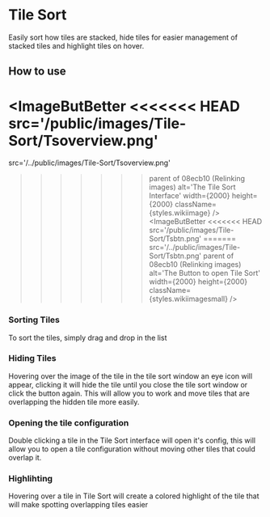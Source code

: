 
# Tile Sort

Easily sort how tiles are stacked, hide tiles for easier management of
stacked tiles and highlight tiles on hover.
## How to use
<ImageButBetter
<<<<<<< HEAD
  src='/public/images/Tile-Sort/Tsoverview.png'
=======
  src='/../public/images/Tile-Sort/Tsoverview.png'
>>>>>>> parent of 08ecb10 (Relinking images)
  alt='The Tile Sort Interface'
  width={2000}
  height={2000}
  className={styles.wikiimage}
/>
<ImageButBetter
<<<<<<< HEAD
  src='/public/images/Tile-Sort/Tsbtn.png'
=======
  src='/../public/images/Tile-Sort/Tsbtn.png'
>>>>>>> parent of 08ecb10 (Relinking images)
  alt='The Button to open Tile Sort'
  width={2000}
  height={2000}
  className={styles.wikiimagesmall}
/>

### Sorting Tiles

To sort the tiles, simply drag and drop in the list

### Hiding Tiles

Hovering over the image of the tile in the tile sort window an eye icon
will appear, clicking it will hide the tile until you close the tile
sort window or click the button again. This will allow you to work and
move tiles that are overlapping the hidden tile more easily.

### Opening the tile configuration

Double clicking a tile in the Tile Sort interface will open it's config,
this will allow you to open a tile configuration without moving other
tiles that could overlap it.

### Highlihting

Hovering over a tile in Tile Sort will create a colored highlight of the
tile that will make spotting overlapping tiles easier
